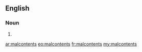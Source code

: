 ==English==

===Noun===
{{head|en}}

# {{plural of|malcontent}}

[[ar:malcontents]]
[[eo:malcontents]]
[[fr:malcontents]]
[[my:malcontents]]